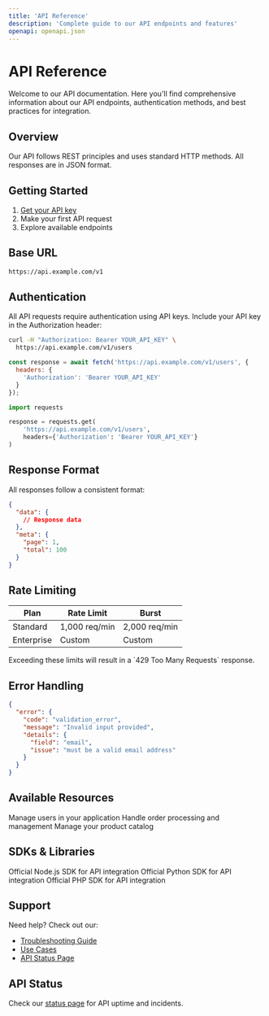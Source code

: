 ```yaml
---
title: 'API Reference'
description: 'Complete guide to our API endpoints and features'
openapi: openapi.json
---
```


# API Reference

Welcome to our API documentation. Here you'll find comprehensive information about our API endpoints, authentication methods, and best practices for integration.

## Overview

Our API follows REST principles and uses standard HTTP methods. All responses are in JSON format.

## Getting Started

1. [Get your API key](/customer/api-docs/authentication)
2. Make your first API request
3. Explore available endpoints

## Base URL

```bash
https://api.example.com/v1
```

## Authentication

All API requests require authentication using API keys. Include your API key in the Authorization header:

<CodeGroup>

```bash cURL
curl -H "Authorization: Bearer YOUR_API_KEY" \
  https://api.example.com/v1/users
```

```javascript Node.js
const response = await fetch('https://api.example.com/v1/users', {
  headers: {
    'Authorization': 'Bearer YOUR_API_KEY'
  }
});
```

```python Python
import requests

response = requests.get(
    'https://api.example.com/v1/users',
    headers={'Authorization': 'Bearer YOUR_API_KEY'}
)
```

</CodeGroup>

## Response Format

All responses follow a consistent format:

```json
{
  "data": {
    // Response data
  },
  "meta": {
    "page": 1,
    "total": 100
  }
}
```

## Rate Limiting

| Plan | Rate Limit | Burst |
|------|------------|-------|
| Standard | 1,000 req/min | 2,000 req/min |
| Enterprise | Custom | Custom |

<Note>
  Exceeding these limits will result in a `429 Too Many Requests` response.
</Note>

## Error Handling

```json
{
  "error": {
    "code": "validation_error",
    "message": "Invalid input provided",
    "details": {
      "field": "email",
      "issue": "must be a valid email address"
    }
  }
}
```

## Available Resources

<CardGroup>
  <Card title="Users API" icon="users">
    Manage users in your application
  </Card>
  <Card title="Orders API" icon="shopping-cart">
    Handle order processing and management
  </Card>
  <Card title="Products API" icon="box">
    Manage your product catalog
  </Card>
</CardGroup>

## SDKs & Libraries

<CardGroup>
  <Card title="Node.js SDK" icon="js" href="/sdks/nodejs">
    Official Node.js SDK for API integration
  </Card>
  <Card title="Python SDK" icon="python" href="/sdks/python">
    Official Python SDK for API integration
  </Card>
  <Card title="PHP SDK" icon="php" href="/sdks/php">
    Official PHP SDK for API integration
  </Card>
</CardGroup>

## Support

Need help? Check out our:
- [Troubleshooting Guide](/customer/guides/troubleshooting)
- [Use Cases](/customer/guides/use-case-1)
- [API Status Page](https://status.example.com)

## API Status

Check our [status page](https://status.example.com) for API uptime and incidents.
